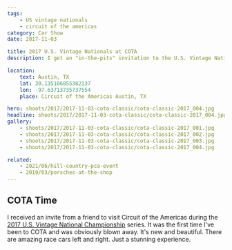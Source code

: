 ```yaml
---
tags:
    - US vintage nationals
    - circuit of the americas
category: Car Show
date: 2017-11-03

title: 2017 U.S. Vintage Nationals at COTA
description: I get an "in-the-pits" invitation to the U.S. Vintage National Championships at Circuit of the Americas in Austin, TX.

location:
    text: Austin, TX
    lat: 30.135106855382137
    lon: -97.63713735737554
    place: Circuit of the Americas Austin, TX

hero: shoots/2017/2017-11-03-cota-classic/cota-classic-2017_004.jpg
headline: shoots/2017/2017-11-03-cota-classic/cota-classic-2017_004.jpg
gallery:
    - shoots/2017/2017-11-03-cota-classic/cota-classic-2017_001.jpg
    - shoots/2017/2017-11-03-cota-classic/cota-classic-2017_002.jpg
    - shoots/2017/2017-11-03-cota-classic/cota-classic-2017_003.jpg
    - shoots/2017/2017-11-03-cota-classic/cota-classic-2017_004.jpg

related:
    - 2021/06/hill-country-pca-event
    - 2019/03/porsches-at-the-shop
---
```



## COTA Time

I received an invite from a friend to visit Circuit of the Americas during the [2017 U.S. Vintage National Championship](https://svra.com/race-results/2017-u-s-vintage-national-championship/) series. It was the first time I've been to COTA and was obviously blown away. It's new and beautiful. There are amazing race cars left and right. Just a stunning experience.

<Gallery>
    <div class="grid grid-cols-12 gap-8">
        <GalleryRow src={frontmatter.gallery[0]} columns="1" />
        <GalleryRow src={frontmatter.gallery[2]} columns="1" />
        <GalleryRow src={frontmatter.gallery[3]} columns="1" />
        <GalleryRow src={frontmatter.gallery[1]} columns="1" />
    </div>
</Gallery>
